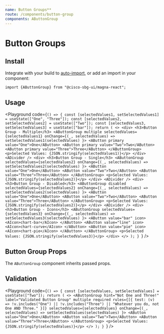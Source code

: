 ```yaml
---
name: Button Groups**
route: /components/button-group
components: AButtonGroup
---
```


# Button Groups

## Install

Integrate with your build to [auto-import](/#integrating), or add an import in your component:

```
import {AButtonGroup} from "@cisco-sbg-ui/magna-react";
```

## Usage

<Playground
  code={`() => {
  const [selectedValues1, setSelectedValues1] = useState(["One", "Three"]);
  const [selectedValues2, setSelectedValues2] = useState(["Two"]);
  const [selectedValues3, setSelectedValues3] = useState(["bar"]);
  return (
    <>
      <div>
        <h3>Button Group - Multiple</h3>
        <AButtonGroup
          multiple
          selectedValues={selectedValues1}
          onChange={(_, selectedValues) =>
            setSelectedValues1(selectedValues)
          }>
          <AButton primary value="One">One</AButton>
          <AButton primary value="Two">Two</AButton>
          <AButton primary value="Three">Three</AButton>
        </AButtonGroup>
        <p>Selected Values: {JSON.stringify(selectedValues1)}</p>
      </div>
      <ADivider />
      <div>
        <h3>Button Group - Single</h3>
        <AButtonGroup
          selectedValues={selectedValues2}
          onChange={(_, selectedValues) =>
            setSelectedValues2(selectedValues)
          }>
          <AButton value="One">One</AButton>
          <AButton value="Two">Two</AButton>
          <AButton value="Three">Three</AButton>
        </AButtonGroup>
        <p>Selected Values: {JSON.stringify(selectedValues2)}</p>
      </div>
      <ADivider />
      <div>
        <h3>Button Group - Disabled</h3>
        <AButtonGroup
          disabled
          selectedValues={selectedValues2}
          onChange={(_, selectedValues) =>
            setSelectedValues2(selectedValues)
          }>
          <AButton value="One">One</AButton>
          <AButton value="Two">Two</AButton>
          <AButton value="Three">Three</AButton>
        </AButtonGroup>
        <p>Selected Values: {JSON.stringify(selectedValues2)}</p>
      </div>
      <ADivider />
      <div>
        <h3>Button Group - Icons</h3>
        <AButtonGroup
          selectedValues={selectedValues3}
          onChange={(_, selectedValues) =>
            setSelectedValues3(selectedValues)
          }>
          <AButton value="bar" icon>
            <AIcon>chart-bar</AIcon>
          </AButton>
          <AButton value="line" icon>
            <AIcon>chart-curve</AIcon>
          </AButton>
          <AButton value="pie" icon>
            <AIcon>chart-pie</AIcon>
          </AButton>
        </AButtonGroup>
        <p>Selected Values: {JSON.stringify(selectedValues3)}</p>
      </div>
    </>
  );
}
`}
/>

## Button Group Props

The `AButtonGroup` component inherits passed props.

<Props of="AButtonGroup" />

## Validation

<Playground
  code={`() => {
  const [selectedValues, setSelectedValues] = useState(["Two"]);
  return (
    <>
      <AButtonGroup
        hint="Not One and Three!"
        label="Validated Button Group"
        multiple
        required
        rules={[{
          test: (v) => !v.includes("One") || !v.includes("Three") || "Whatever you do, not One AND Three."
        }]}
        selectedValues={selectedValues}
        onChange={(_, selectedValues) =>
          setSelectedValues(selectedValues)
        }>
        <AButton value="One">One</AButton>
        <AButton value="Two">Two</AButton>
        <AButton value="Three">Three</AButton>
      </AButtonGroup>
      <p>Selected Values: {JSON.stringify(selectedValues)}</p>
    </>
  );
}
`}
/>
